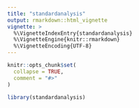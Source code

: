 ```yaml
---
title: "standardanalysis"
output: rmarkdown::html_vignette
vignette: >
  %\VignetteIndexEntry{standardanalysis}
  %\VignetteEngine{knitr::rmarkdown}
  %\VignetteEncoding{UTF-8}
---
```


```r
knitr::opts_chunk$set(
  collapse = TRUE,
  comment = "#>"
)
```

```r
library(standardanalysis)
```
